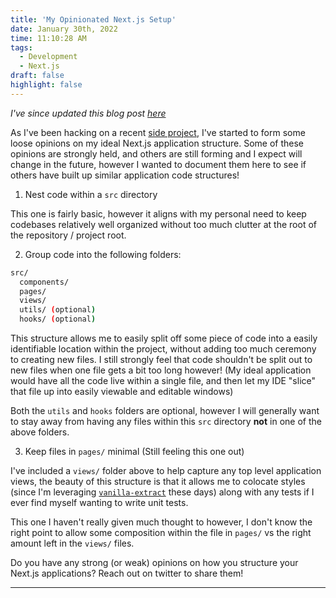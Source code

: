 ```yaml
---
title: 'My Opinionated Next.js Setup'
date: January 30th, 2022
time: 11:10:28 AM
tags:
  - Development
  - Next.js
draft: false
highlight: false
---
```


_I've since updated this blog post [here](/2022/december/updated-opinionated-nextjs-setup)_

As I've been hacking on a recent
[side project](https://github.com/hamlim/watch-list), I've started to form some
loose opinions on my ideal Next.js application structure. Some of these opinions
are strongly held, and others are still forming and I expect will change in the
future, however I wanted to document them here to see if others have built up
similar application code structures!

1. Nest code within a `src` directory

This one is fairly basic, however it aligns with my personal need to keep
codebases relatively well organized without too much clutter at the root of the
repository / project root.

2. Group code into the following folders:

```sh
src/
  components/
  pages/
  views/
  utils/ (optional)
  hooks/ (optional)
```

This structure allows me to easily split off some piece of code into a easily
identifiable location within the project, without adding too much ceremony to
creating new files. I still strongly feel that code shouldn't be split out to
new files when one file gets a bit too long however! (My ideal application would
have all the code live within a single file, and then let my IDE "slice" that
file up into easily viewable and editable windows)

Both the `utils` and `hooks` folders are optional, however I will generally want
to stay away from having any files within this `src` directory **not** in one of
the above folders.

3. Keep files in `pages/` minimal (Still feeling this one out)

I've included a `views/` folder above to help capture any top level application
views, the beauty of this structure is that it allows me to colocate styles
(since I'm leveraging [`vanilla-extract`](https://vanilla-extract.style/) these
days) along with any tests if I ever find myself wanting to write unit tests.

This one I haven't really given much thought to however, I don't know the right
point to allow some composition within the file in `pages/` vs the right amount
left in the `views/` files.

<Spacer />

Do you have any strong (or weak) opinions on how you structure your Next.js
applications? Reach out on twitter to share them!

<Spacer />

---

<Spacer />
